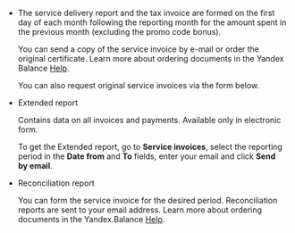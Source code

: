 - The service delivery report and the tax invoice are formed on the first day of each month following the reporting month for the amount spent in the previous month (excluding the promo code bonus).

    You can send a copy of the service invoice by e-mail or order the original certificate. Learn more about ordering documents in the Yandex Balance [Help](https://yandex.ru/support/balance/index.html).

    You can also request original service invoices via the form below.

    <Cut title="Request documents">

    <YandexForm name="docs-support-survey" src="https://forms.yandex.com/surveys/10015610/?lang=en&iframe=1&service=toloka-ai"/>

    </Cut>

- Extended report

    Contains data on all invoices and payments. Available only in electronic form.

    To get the Extended report, go to **Service invoices**, select the reporting period in the **Date from** and **To** fields, enter your email and click **Send by email**.

- Reconciliation report

    You can form the service invoice for the desired period. Reconciliation reports are sent to your email address. Learn more about ordering documents in the Yandex.Balance [Help](https://yandex.ru/support/balance/operations/acts-settlements.html).
